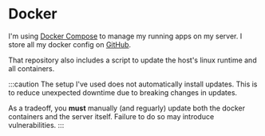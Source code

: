 
# Docker

I'm using [Docker Compose](https://docs.docker.com/compose/) to manage my running apps on my server. I store all my docker config on [GitHub](https://github.com/MarkSFrancis/docker-config).

That repository also includes a script to update the host's linux runtime and all containers.

<RemoteCodeBlock
  language="bash"
  title="/up.sh"
  url="https://raw.githubusercontent.com/MarkSFrancis/docker-config/main/up.sh"
/>

:::caution
The setup I've used does not automatically install updates. This is to reduce unexpected downtime due to breaking changes in updates.

As a tradeoff, you **must** manually (and reguarly) update both the docker containers and the server itself. Failure to do so may introduce vulnerabilities.
:::
